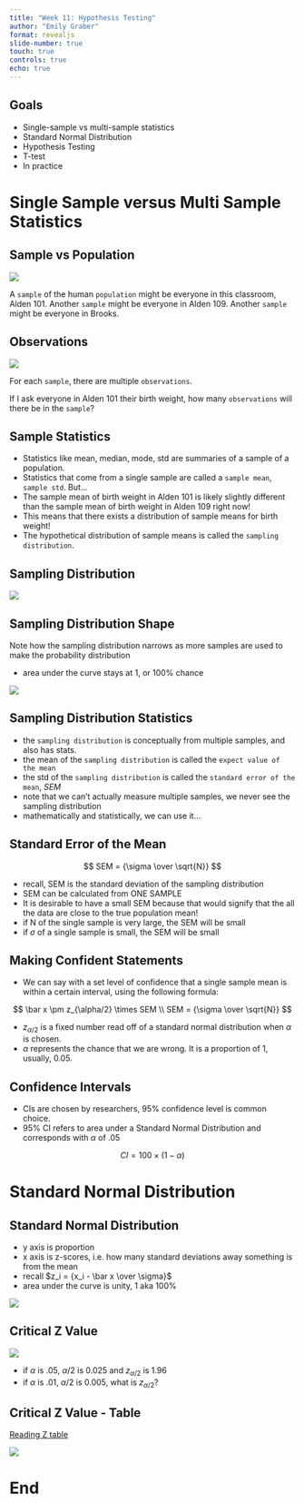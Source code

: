 ```yaml
---
title: "Week 11: Hypothesis Testing"
author: "Emily Graber"
format: revealjs
slide-number: true
touch: true
controls: true
echo: true
---
```


## Goals

- Single-sample vs multi-sample statistics
- Standard Normal Distribution
- Hypothesis Testing
- T-test
- In practice

# Single Sample versus Multi Sample Statistics

## Sample vs Population

![](https://miro.medium.com/v2/resize:fit:1400/1*83WLnE2QTeOHSjbPJDVKfw.png)

A `sample` of the human `population` might be everyone in this classroom, Alden 101. Another `sample` might be everyone in Alden 109. Another `sample` might be everyone in Brooks.

## Observations

![](https://miro.medium.com/v2/resize:fit:1400/1*83WLnE2QTeOHSjbPJDVKfw.png)

For each `sample`, there are multiple `observations`.

If I ask everyone in Alden 101 their birth weight, how many `observations` will there be in the `sample`?

## Sample Statistics {.smaller}

::: incremental
- Statistics like mean, median, mode, std are summaries of a sample of a population. 
- Statistics that come from a single sample are called a `sample mean`, `sample std`. But...
- The sample mean of birth weight in Alden 101 is likely slightly different than the sample mean of birth weight in Alden 109 right now!
- This means that there exists a distribution of sample means for birth weight!
- The hypothetical distribution of sample means is called the `sampling distribution`.
:::

## Sampling Distribution

![](https://mathbitsnotebook.com/Algebra2/Statistics/sampdisgraphic3.jpg)

## Sampling Distribution Shape {.smaller}

Note how the sampling distribution narrows as more samples are used to make the probability distribution

- area under the curve stays at 1, or 100% chance

![](https://lsj.readthedocs.io/da/latest/_images/lsj_samplingDistDiffN.svg)

## Sampling Distribution Statistics {.smaller}

- the `sampling distribution` is conceptually from multiple samples, and also has stats.
- the mean of the `sampling distribution` is called the `expect value of the mean`
- the std of the `sampling distribution` is called the `standard error of the mean`, $SEM$
- note that we can't actually measure multiple samples, we never see the sampling distribution
- mathematically and statistically, we can use it...

## Standard Error of the Mean {.smaller}

$$
SEM = {\sigma \over \sqrt{N}}
$$

::: incremental
- recall, SEM is the standard deviation of the sampling distribution
- SEM can be calculated from ONE SAMPLE
- It is desirable to have a small SEM because that would signify that the all the data are close to the true population mean!
- if N of the single sample is very large, the SEM will be small
- if $\sigma$ of a single sample is small, the SEM will be small
:::

## Making Confident Statements {.smaller}

- We can say with a set level of confidence that a single sample mean is within a certain interval, using the following formula:

$$
\bar x \pm z_{\alpha/2} \times SEM \\
SEM = {\sigma \over \sqrt{N}}
$$

- $z_{\alpha/2}$ is a fixed number read off of a standard normal distribution when $\alpha$ is chosen.
- $\alpha$ represents the chance that we are wrong. It is a proportion of 1, usually, 0.05. 

## Confidence Intervals

- CIs are chosen by researchers, 95% confidence level is common choice.
- 95% CI refers to area under a Standard Normal Distribution and corresponds with $\alpha$ of .05
  
$$
CI = 100 \times (1 - \alpha)
$$

# Standard Normal Distribution

## Standard Normal Distribution {.smaller}

- y axis is proportion
- x axis is z-scores, i.e. how many standard deviations away something is from the mean
- recall $z_i = {x_i - \bar x \over \sigma}$
- area under the curve is unity, 1 aka 100%

![](https://www.w3schools.com/statistics/img_standard_normal.svg)

## Critical Z Value {.smaller}

![](https://www.w3schools.com/statistics/img_standard_normal.svg)

::: incremental
- if $\alpha$ is .05, $\alpha/2$ is 0.025 and $z_{\alpha/2}$ is 1.96
- if $\alpha$ is .01, $\alpha/2$ is 0.005, what is $z_{\alpha/2}$? 
:::

## Critical Z Value - Table

[Reading Z table](https://www.simplypsychology.org/z-score.html)

![](https://www.earlyyears.tv/wp-content/uploads/2025/02/Z-Score-Table-1.png)

# End